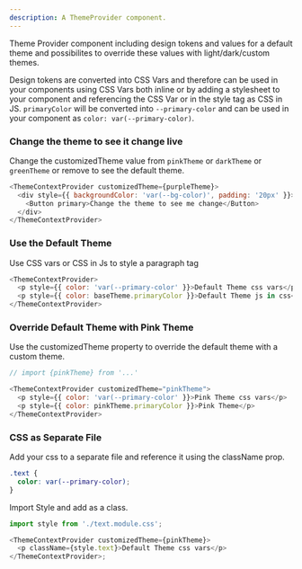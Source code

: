 ```yaml
---
description: A ThemeProvider component.
---
```



Theme Provider component including design tokens and values for a default theme and possibilites to override these values with light/dark/custom themes.

Design tokens are converted into CSS Vars and therefore can be used in your components using CSS Vars both inline or by adding a stylesheet to your component and referencing the CSS Var or in the style tag as CSS in JS. `primaryColor` will be converted into `--primary-color` and can be used in your component as `color: var(--primary-color)`.

### Change the theme to see it change live

Change the customizedTheme value from `pinkTheme` or `darkTheme` or `greenTheme` or remove to see the default theme.

```js live
<ThemeContextProvider customizedTheme={purpleTheme}>
  <div style={{ backgroundColor: 'var(--bg-color)', padding: '20px' }}>
    <Button primary>Change the theme to see me change</Button>
  </div>
</ThemeContextProvider>
```

### Use the Default Theme

Use CSS vars or CSS in Js to style a paragraph tag

```js
<ThemeContextProvider>
  <p style={{ color: 'var(--primary-color' }}>Default Theme css vars</p>
  <p style={{ color: baseTheme.primaryColor }}>Default Theme js in css</p>
</ThemeContextProvider>
```

### Override Default Theme with Pink Theme

Use the customizedTheme property to override the default theme with a custom theme.

```js
// import {pinkTheme} from '...'

<ThemeContextProvider customizedTheme="pinkTheme">
  <p style={{ color: 'var(--primary-color' }}>Pink Theme css vars</p>
  <p style={{ color: pinkTheme.primaryColor }}>Pink Theme</p>
</ThemeContextProvider>
```

### CSS as Separate File

Add your css to a separate file and reference it using the className prop.

```css
.text {
  color: var(--primary-color);
}
```

Import Style and add as a class.

```js
import style from './text.module.css';

<ThemeContextProvider customizedTheme={pinkTheme}>
  <p className={style.text}>Default Theme css vars</p>
</ThemeContextProvider>;
```
